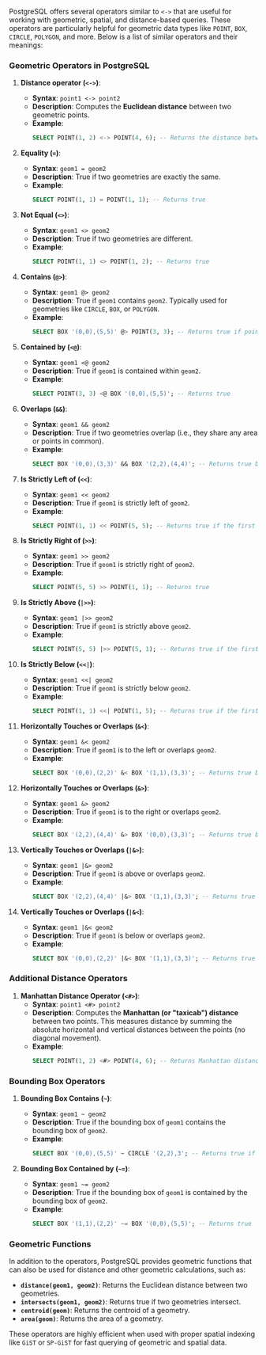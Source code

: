 PostgreSQL offers several operators similar to `<->` that are useful for working with geometric, spatial, and distance-based queries. These operators are particularly helpful for geometric data types like `POINT`, `BOX`, `CIRCLE`, `POLYGON`, and more. Below is a list of similar operators and their meanings:

### **Geometric Operators in PostgreSQL**

1. **Distance operator (`<->`)**:

   - **Syntax**: `point1 <-> point2`
   - **Description**: Computes the **Euclidean distance** between two geometric points.
   - **Example**:
     ```sql
     SELECT POINT(1, 2) <-> POINT(4, 6); -- Returns the distance between the points
     ```

2. **Equality (`=`)**:

   - **Syntax**: `geom1 = geom2`
   - **Description**: True if two geometries are exactly the same.
   - **Example**:
     ```sql
     SELECT POINT(1, 1) = POINT(1, 1); -- Returns true
     ```

3. **Not Equal (`<>`)**:

   - **Syntax**: `geom1 <> geom2`
   - **Description**: True if two geometries are different.
   - **Example**:
     ```sql
     SELECT POINT(1, 1) <> POINT(1, 2); -- Returns true
     ```

4. **Contains (`@>`)**:

   - **Syntax**: `geom1 @> geom2`
   - **Description**: True if `geom1` contains `geom2`. Typically used for geometries like `CIRCLE`, `BOX`, or `POLYGON`.
   - **Example**:
     ```sql
     SELECT BOX '(0,0),(5,5)' @> POINT(3, 3); -- Returns true if point is inside the box
     ```

5. **Contained by (`<@`)**:

   - **Syntax**: `geom1 <@ geom2`
   - **Description**: True if `geom1` is contained within `geom2`.
   - **Example**:
     ```sql
     SELECT POINT(3, 3) <@ BOX '(0,0),(5,5)'; -- Returns true
     ```

6. **Overlaps (`&&`)**:

   - **Syntax**: `geom1 && geom2`
   - **Description**: True if two geometries overlap (i.e., they share any area or points in common).
   - **Example**:
     ```sql
     SELECT BOX '(0,0),(3,3)' && BOX '(2,2),(4,4)'; -- Returns true because the boxes overlap
     ```

7. **Is Strictly Left of (`<<`)**:

   - **Syntax**: `geom1 << geom2`
   - **Description**: True if `geom1` is strictly left of `geom2`.
   - **Example**:
     ```sql
     SELECT POINT(1, 1) << POINT(5, 5); -- Returns true if the first point is strictly left
     ```

8. **Is Strictly Right of (`>>`)**:

   - **Syntax**: `geom1 >> geom2`
   - **Description**: True if `geom1` is strictly right of `geom2`.
   - **Example**:
     ```sql
     SELECT POINT(5, 5) >> POINT(1, 1); -- Returns true
     ```

9. **Is Strictly Above (`|>>`)**:

   - **Syntax**: `geom1 |>> geom2`
   - **Description**: True if `geom1` is strictly above `geom2`.
   - **Example**:
     ```sql
     SELECT POINT(5, 5) |>> POINT(5, 1); -- Returns true if the first point is above
     ```

10. **Is Strictly Below (`<<|`)**:

    - **Syntax**: `geom1 <<| geom2`
    - **Description**: True if `geom1` is strictly below `geom2`.
    - **Example**:
      ```sql
      SELECT POINT(1, 1) <<| POINT(1, 5); -- Returns true if the first point is below
      ```

11. **Horizontally Touches or Overlaps (`&<`)**:

    - **Syntax**: `geom1 &< geom2`
    - **Description**: True if `geom1` is to the left or overlaps `geom2`.
    - **Example**:
      ```sql
      SELECT BOX '(0,0),(2,2)' &< BOX '(1,1),(3,3)'; -- Returns true because they overlap
      ```

12. **Horizontally Touches or Overlaps (`&>`)**:

    - **Syntax**: `geom1 &> geom2`
    - **Description**: True if `geom1` is to the right or overlaps `geom2`.
    - **Example**:
      ```sql
      SELECT BOX '(2,2),(4,4)' &> BOX '(0,0),(3,3)'; -- Returns true because they overlap
      ```

13. **Vertically Touches or Overlaps (`|&>`)**:

    - **Syntax**: `geom1 |&> geom2`
    - **Description**: True if `geom1` is above or overlaps `geom2`.
    - **Example**:
      ```sql
      SELECT BOX '(2,2),(4,4)' |&> BOX '(1,1),(3,3)'; -- Returns true because they overlap vertically
      ```

14. **Vertically Touches or Overlaps (`|&<`)**:
    - **Syntax**: `geom1 |&< geom2`
    - **Description**: True if `geom1` is below or overlaps `geom2`.
    - **Example**:
      ```sql
      SELECT BOX '(0,0),(2,2)' |&< BOX '(1,1),(3,3)'; -- Returns true because they overlap vertically
      ```

### **Additional Distance Operators**

1. **Manhattan Distance Operator (`<#>`)**:
   - **Syntax**: `point1 <#> point2`
   - **Description**: Computes the **Manhattan (or "taxicab") distance** between two points. This measures distance by summing the absolute horizontal and vertical distances between the points (no diagonal movement).
   - **Example**:
     ```sql
     SELECT POINT(1, 2) <#> POINT(4, 6); -- Returns Manhattan distance
     ```

### **Bounding Box Operators**

1. **Bounding Box Contains (`~`)**:

   - **Syntax**: `geom1 ~ geom2`
   - **Description**: True if the bounding box of `geom1` contains the bounding box of `geom2`.
   - **Example**:
     ```sql
     SELECT BOX '(0,0),(5,5)' ~ CIRCLE '(2,2),3'; -- Returns true if the bounding box of the box contains the circle
     ```

2. **Bounding Box Contained by (`~=`)**:
   - **Syntax**: `geom1 ~= geom2`
   - **Description**: True if the bounding box of `geom1` is contained by the bounding box of `geom2`.
   - **Example**:
     ```sql
     SELECT BOX '(1,1),(2,2)' ~= BOX '(0,0),(5,5)'; -- Returns true
     ```

### **Geometric Functions**

In addition to the operators, PostgreSQL provides geometric functions that can also be used for distance and other geometric calculations, such as:

- **`distance(geom1, geom2)`**: Returns the Euclidean distance between two geometries.
- **`intersects(geom1, geom2)`**: Returns true if two geometries intersect.
- **`centroid(geom)`**: Returns the centroid of a geometry.
- **`area(geom)`**: Returns the area of a geometry.

These operators are highly efficient when used with proper spatial indexing like `GiST` or `SP-GiST` for fast querying of geometric and spatial data.
